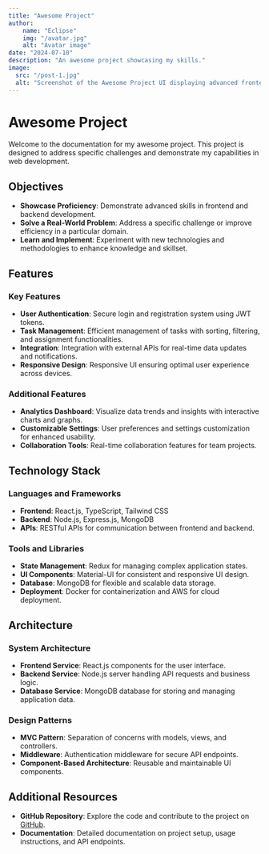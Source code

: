 ```yaml
---
title: "Awesome Project"
author: 
    name: "Eclipse"
    img: "/avatar.jpg"
    alt: "Avatar image"
date: "2024-07-10"
description: "An awesome project showcasing my skills."
image:
  src: "/post-1.jpg"
  alt: "Screenshot of the Awesome Project UI displaying advanced frontend and backend functionalities."
---
```



# Awesome Project

<MarkdownAuthor img={author.img} author={author.name} date={date} />

Welcome to the documentation for my awesome project. This project is designed to address specific challenges and demonstrate my capabilities in web development.

<MarkdownImages src={image.src} alt={image.alt} />

## Objectives

- **Showcase Proficiency**: Demonstrate advanced skills in frontend and backend development.
- **Solve a Real-World Problem**: Address a specific challenge or improve efficiency in a particular domain.
- **Learn and Implement**: Experiment with new technologies and methodologies to enhance knowledge and skillset.

## Features

### Key Features

- **User Authentication**: Secure login and registration system using JWT tokens.
- **Task Management**: Efficient management of tasks with sorting, filtering, and assignment functionalities.
- **Integration**: Integration with external APIs for real-time data updates and notifications.
- **Responsive Design**: Responsive UI ensuring optimal user experience across devices.

### Additional Features

- **Analytics Dashboard**: Visualize data trends and insights with interactive charts and graphs.
- **Customizable Settings**: User preferences and settings customization for enhanced usability.
- **Collaboration Tools**: Real-time collaboration features for team projects.

## Technology Stack

### Languages and Frameworks

- **Frontend**: React.js, TypeScript, Tailwind CSS
- **Backend**: Node.js, Express.js, MongoDB
- **APIs**: RESTful APIs for communication between frontend and backend.

### Tools and Libraries

- **State Management**: Redux for managing complex application states.
- **UI Components**: Material-UI for consistent and responsive UI design.
- **Database**: MongoDB for flexible and scalable data storage.
- **Deployment**: Docker for containerization and AWS for cloud deployment.

## Architecture

### System Architecture

- **Frontend Service**: React.js components for the user interface.
- **Backend Service**: Node.js server handling API requests and business logic.
- **Database Service**: MongoDB database for storing and managing application data.

### Design Patterns

- **MVC Pattern**: Separation of concerns with models, views, and controllers.
- **Middleware**: Authentication middleware for secure API endpoints.
- **Component-Based Architecture**: Reusable and maintainable UI components.

## Additional Resources

- **GitHub Repository**: Explore the code and contribute to the project on [GitHub](https://github.com/Thomas-Zabalo/astro-template).
- **Documentation**: Detailed documentation on project setup, usage instructions, and API endpoints.
